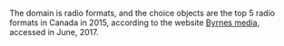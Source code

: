 \begin{tcolorbox}
Suppose you were on a two hour road trip and you have a choice among radio stations with the following formats.
Which one would you choose?

\begin{enumerate}[label=\alph*.]
	\item News
	\item Hot Adult Contemporary, or Hot AC
	(A variety of classic and contemporary mainstream music geared towards adults.)
	\item Classic Hits (Rock and pop, roughly 1964-1989)
	\item Country Music
	\item Adult Contemporary, or AC (Adult-oriented pop/rock with no hard rock.)
\end{enumerate}
\end{tcolorbox}

The domain is radio formats, and the choice objects are the top 5 radio formats in Canada in 2015, according to the website [Byrnes media](https://byrnesmedia.com/2015/10/05/the-6-best-performing-radio-formats-in-canada/), accessed in June, 2017.
